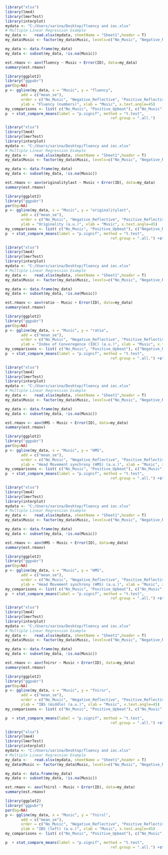 ```{r}
library("xlsx")
library(lme4)
library(lmerTest)
library(interplot)
mydata <- "C:/Users/sarina/Desktop/fluency and ioc.xlsx"
# Multiple Linear Regression Example 
my_data <-   read.xlsx(mydata, sheetName = "Sheet1",header = T)
my_data$Music <- factor(my_data$Music, levels=c("No_Music", "Negative_Reflective", "Positive_Reflective", "Negative_Upbeat", "Positive_Upbeat"))

my_data <- data.frame(my_data)
my_data <- subset(my_data, !is.na(Music))

est.rmaov <- aov(fluency ~ Music + Error(ID), data=my_data)
summary(est.rmaov)

library(ggplot2)
library("ggpubr")
par(bg=NA)
p <- ggline(my_data, x = "Music", y = "fluency", 
       add = c("mean_se"), 
       order = c("No_Music", "Negative_Reflective", "Positive_Reflective", "Negative_Upbeat", "Positive_Upbeat"),
       ylab = "Fluency (numbers)", xlab = "Music", x.text.angle=45)
my_comparisons <- list( c("No_Music", "Positive_Upbeat"), c("No_Music", "Negative_Upbeat"), c("No_Music", "Positive_Reflective"),c("Negative_Reflective", "Positive_Reflective"), c("Negative_Reflective", "Negative_Upbeat"), c("Negative_Reflective", "Positive_Upbeat"), c("Positive_Reflective", "Negative_Upbeat"), c("Positive_Reflective", "Positive_Upbeat"),c("Negative_Upbeat","Positive_Upbeat"),c("No_Music", "Negative_Reflective")  )
p  + stat_compare_means(label = "p.signif", method = "t.test",
                                               ref.group = ".all.") 


```

```{r}
library("xlsx")
library(lme4)
library(lmerTest)
library(interplot)
mydata <- "C:/Users/sarina/Desktop/fluency and ioc.xlsx"
# Multiple Linear Regression Example 
my_data <-   read.xlsx(mydata, sheetName = "Sheet1",header = T)
my_data$Music <- factor(my_data$Music, levels=c("No_Music", "Negative_Reflective", "Positive_Reflective", "Negative_Upbeat", "Positive_Upbeat"))

my_data <- data.frame(my_data)
my_data <- subset(my_data, !is.na(Music))

est.rmaov <- aov(originalitylast ~ Music + Error(ID), data=my_data)
summary(est.rmaov)

library(ggplot2)
library("ggpubr")
par(bg=NA)
p <- ggline(my_data, x = "Music", y = "originalitylast", 
       add = c("mean_se"), 
       order = c("No_Music", "Negative_Reflective", "Positive_Reflective", "Negative_Upbeat", "Positive_Upbeat"),
       ylab = "Originality (a.u.)", xlab = "Music", x.text.angle=45)
my_comparisons <- list( c("No_Music", "Positive_Upbeat"), c("Negative_Reflective", "Positive_Upbeat"), c("Negative_Upbeat","Positive_Upbeat"))
p  + stat_compare_means(label = "p.signif", method = "t.test",
                                               ref.group = ".all.") +stat_compare_means(comparisons = my_comparisons) 
```

```{r}
library("xlsx")
library(lme4)
library(lmerTest)
library(interplot)
mydata <- "C:/Users/sarina/Desktop/fluency and ioc.xlsx"
# Multiple Linear Regression Example 
my_data <-   read.xlsx(mydata, sheetName = "Sheet1",header = T)
my_data$Music <- factor(my_data$Music, levels=c("No_Music", "Negative_Reflective", "Positive_Reflective", "Negative_Upbeat", "Positive_Upbeat"))

my_data <- data.frame(my_data)
my_data <- subset(my_data, !is.na(Music))

est.rmaov <- aov(ratio ~ Music + Error(ID), data=my_data)
summary(est.rmaov)

library(ggplot2)
library("ggpubr")
par(bg=NA)
p <- ggline(my_data, x = "Music", y = "ratio", 
       add = c("mean_se"), 
       order = c("No_Music", "Negative_Reflective", "Positive_Reflective", "Negative_Upbeat", "Positive_Upbeat"),
       ylab = "Index of Converegence (IOC) (a.u.)", xlab = "Music", x.text.angle=45)
my_comparisons <- list( c("No_Music", "Positive_Upbeat"), c("Negative_Reflective", "Positive_Upbeat"), c("Positive_Reflective", "Positive_Upbeat"),c("Negative_Upbeat","Positive_Upbeat"))
p  + stat_compare_means(label = "p.signif", method = "t.test",
                                               ref.group = ".all.") +stat_compare_means(comparisons = my_comparisons) 
```

```{r}
library("xlsx")
library(lme4)
library(lmerTest)
library(interplot)
mydata <- "C:/Users/sarina/Desktop/fluency and ioc.xlsx"
# Multiple Linear Regression Example 
my_data <-   read.xlsx(mydata, sheetName = "Sheet1",header = T)
my_data$Music <- factor(my_data$Music, levels=c("No_Music", "Negative_Reflective", "Positive_Reflective", "Negative_Upbeat", "Positive_Upbeat"))

my_data <- data.frame(my_data)
my_data <- subset(my_data, !is.na(Music))

est.rmaov <- aov(HMS ~ Music + Error(ID), data=my_data)
summary(est.rmaov)

library(ggplot2)
library("ggpubr")
par(bg=NA)
p <- ggline(my_data, x = "Music", y = "HMS", 
       add = c("mean_se"), 
       order = c("No_Music", "Negative_Reflective", "Positive_Reflective", "Negative_Upbeat", "Positive_Upbeat"),
       ylab = "Head Movement synchrony (HMS) (a.u.)", xlab = "Music", x.text.angle=45)
my_comparisons <- list( c("No_Music", "Positive_Upbeat"), c("No_Music", "Positive_Reflective"))
p  + stat_compare_means(label = "p.signif", method = "t.test",
                                               ref.group = ".all.") +stat_compare_means(comparisons = my_comparisons) 
```
```{r}
library("xlsx")
library(lme4)
library(lmerTest)
library(interplot)
mydata <- "C:/Users/sarina/Desktop/fluency and ioc.xlsx"
# Multiple Linear Regression Example 
my_data <-   read.xlsx(mydata, sheetName = "Sheet1",header = T)
my_data$Music <- factor(my_data$Music, levels=c("No_Music", "Negative_Reflective", "Positive_Reflective", "Negative_Upbeat", "Positive_Upbeat"))

my_data <- data.frame(my_data)
my_data <- subset(my_data, !is.na(Music))

est.rmaov <- aov(HMS ~ Music + Error(ID), data=my_data)
summary(est.rmaov)

library(ggplot2)
library("ggpubr")
par(bg=NA)
p <- ggline(my_data, x = "Music", y = "HMS", 
       add = c("mean_se"), 
       order = c("No_Music", "Negative_Reflective", "Positive_Reflective", "Negative_Upbeat", "Positive_Upbeat"),
       ylab = "Head Movement synchrony (HMS) (a.u.)", xlab = "Music", x.text.angle=45)
my_comparisons <- list( c("No_Music", "Positive_Upbeat"), c("No_Music", "Positive_Reflective") )
p  + stat_compare_means(label = "p.signif", method = "t.test",
                                               ref.group = ".all.") +stat_compare_means(comparisons = my_comparisons) 
```
```{r}
library("xlsx")
library(lme4)
library(lmerTest)
library(interplot)
mydata <- "C:/Users/sarina/Desktop/fluency and ioc.xlsx"
# Multiple Linear Regression Example 
my_data <-   read.xlsx(mydata, sheetName = "Sheet1",header = T)
my_data$Music <- factor(my_data$Music, levels=c("No_Music", "Negative_Reflective", "Positive_Reflective", "Negative_Upbeat", "Positive_Upbeat"))

my_data <- data.frame(my_data)
my_data <- subset(my_data, !is.na(Music))

est.rmaov <- aov(fnirsr ~ Music + Error(ID), data=my_data)
summary(est.rmaov)

library(ggplot2)
library("ggpubr")
par(bg=NA)
p <- ggline(my_data, x = "Music", y = "fnirsr", 
       add = c("mean_se"), 
       order = c("No_Music", "Negative_Reflective", "Positive_Reflective", "Negative_Upbeat", "Positive_Upbeat"),
       ylab = "IBS (middle) (a.u.)", xlab = "Music", x.text.angle=45)
my_comparisons <- list( c("No_Music", "Positive_Upbeat"), c("No_Music", "Negative_Upbeat"), c("No_Music", "Positive_Reflective"),c("Negative_Reflective", "Positive_Reflective"), c("Negative_Reflective", "Negative_Upbeat"), c("Negative_Reflective", "Positive_Upbeat"), c("Positive_Reflective", "Negative_Upbeat"), c("Positive_Reflective", "Positive_Upbeat"),c("Negative_Upbeat","Positive_Upbeat"), c("Negative_Reflective","No_Music")  )

p  + stat_compare_means(label = "p.signif", method = "t.test",
                                               ref.group = ".all.") +stat_compare_means(comparisons = my_comparisons) 
```
```{r}
library("xlsx")
library(lme4)
library(lmerTest)
library(interplot)
mydata <- "C:/Users/sarina/Desktop/fluency and ioc.xlsx"
# Multiple Linear Regression Example 
my_data <-   read.xlsx(mydata, sheetName = "Sheet1",header = T)
my_data$Music <- factor(my_data$Music, levels=c("No_Music", "Negative_Reflective", "Positive_Reflective", "Negative_Upbeat", "Positive_Upbeat"))

my_data <- data.frame(my_data)
my_data <- subset(my_data, !is.na(Music))

est.rmaov <- aov(fnirsl ~ Music + Error(ID), data=my_data)
summary(est.rmaov)

library(ggplot2)
library("ggpubr")
par(bg=NA)
p <- ggline(my_data, x = "Music", y = "fnirsl", 
       add = c("mean_se"), 
       order = c("No_Music", "Negative_Reflective", "Positive_Reflective", "Negative_Upbeat", "Positive_Upbeat"),
       ylab = "IBS (left) (a.u.)", xlab = "Music", x.text.angle=45)
my_comparisons <- list( c("No_Music", "Positive_Upbeat"), c("No_Music", "Negative_Upbeat"), c("No_Music", "Positive_Reflective"),c("Negative_Reflective", "Positive_Reflective"), c("Negative_Reflective", "Negative_Upbeat"), c("Negative_Reflective", "Positive_Upbeat"), c("Positive_Reflective", "Negative_Upbeat"), c("Positive_Reflective", "Positive_Upbeat"),c("Negative_Upbeat","Positive_Upbeat"), c("Negative_Reflective","No_Music")   )

p  + stat_compare_means(label = "p.signif", method = "t.test",
                                               ref.group = ".all.") +stat_compare_means(comparisons = my_comparisons) 
```
       
